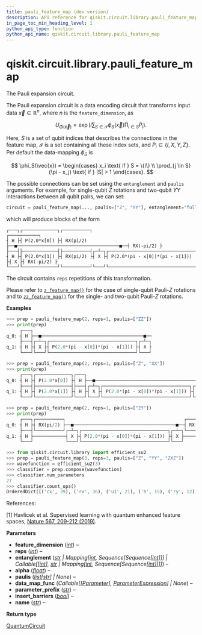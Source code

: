 ```yaml
---
title: pauli_feature_map (dev version)
description: API reference for qiskit.circuit.library.pauli_feature_map in the dev version of qiskit
in_page_toc_min_heading_level: 1
python_api_type: function
python_api_name: qiskit.circuit.library.pauli_feature_map
---
```


<span id="qiskit-circuit-library-pauli-feature-map" />

# qiskit.circuit.library.pauli\_feature\_map

<Function id="qiskit.circuit.library.pauli_feature_map" isDedicatedPage={true} github="https://github.com/Qiskit/qiskit/tree/main/qiskit/circuit/library/data_preparation/pauli_feature_map.py#L43-L167" signature="qiskit.circuit.library.pauli_feature_map(feature_dimension, reps=2, entanglement='full', alpha=2.0, paulis=None, data_map_func=None, parameter_prefix='x', insert_barriers=False, name='PauliFeatureMap')">
  The Pauli expansion circuit.

  The Pauli expansion circuit is a data encoding circuit that transforms input data $\vec{x} \in \mathbb{R}^n$, where $n$ is the `feature_dimension`, as

$$
U_{\Phi(\vec{x})}=\exp\left(i\sum_{S \in \mathcal{I}}
\phi_S(\vec{x})\prod_{i\in S} P_i\right).
$$

  Here, $S$ is a set of qubit indices that describes the connections in the feature map, $\mathcal{I}$ is a set containing all these index sets, and $P_i \in \{I, X, Y, Z\}$. Per default the data-mapping $\phi_S$ is

$$
\phi_S(\vec{x}) = \begin{cases}
x_i \text{ if } S = \{i\} \\
\prod_{j \in S} (\pi - x_j) \text{ if } |S| > 1
\end{cases}.
$$

  The possible connections can be set using the `entanglement` and `paulis` arguments. For example, for single-qubit $Z$ rotations and two-qubit $YY$ interactions between all qubit pairs, we can set:

  ```python
  circuit = pauli_feature_map(..., paulis=["Z", "YY"], entanglement="full")
  ```

  which will produce blocks of the form

  ```text
  ┌───┐┌─────────────┐┌──────────┐                                            ┌───────────┐
  ┤ H ├┤ P(2.0*x[0]) ├┤ RX(pi/2) ├──■──────────────────────────────────────■──┤ RX(-pi/2) ├
  ├───┤├─────────────┤├──────────┤┌─┴─┐┌────────────────────────────────┐┌─┴─┐├───────────┤
  ┤ H ├┤ P(2.0*x[1]) ├┤ RX(pi/2) ├┤ X ├┤ P(2.0*(pi - x[0])*(pi - x[1])) ├┤ X ├┤ RX(-pi/2) ├
  └───┘└─────────────┘└──────────┘└───┘└────────────────────────────────┘└───┘└───────────┘
  ```

  The circuit contains `reps` repetitions of this transformation.

  Please refer to [`z_feature_map()`](qiskit.circuit.library.z_feature_map "qiskit.circuit.library.z_feature_map") for the case of single-qubit Pauli-$Z$ rotations and to [`zz_feature_map()`](qiskit.circuit.library.zz_feature_map "qiskit.circuit.library.zz_feature_map") for the single- and two-qubit Pauli-$Z$ rotations.

  **Examples**

  ```python
  >>> prep = pauli_feature_map(2, reps=1, paulis=["ZZ"])
  >>> print(prep)
       ┌───┐
  q_0: ┤ H ├──■──────────────────────────────────────■──
       ├───┤┌─┴─┐┌────────────────────────────────┐┌─┴─┐
  q_1: ┤ H ├┤ X ├┤ P(2.0*(pi - x[0])*(pi - x[1])) ├┤ X ├
       └───┘└───┘└────────────────────────────────┘└───┘
  ```

  ```python
  >>> prep = pauli_feature_map(2, reps=1, paulis=["Z", "XX"])
  >>> print(prep)
       ┌───┐┌─────────────┐┌───┐                                            ┌───┐
  q_0: ┤ H ├┤ P(2.0*x[0]) ├┤ H ├──■──────────────────────────────────────■──┤ H ├
       ├───┤├─────────────┤├───┤┌─┴─┐┌────────────────────────────────┐┌─┴─┐├───┤
  q_1: ┤ H ├┤ P(2.0*x[1]) ├┤ H ├┤ X ├┤ P(2.0*(pi - x[0])*(pi - x[1])) ├┤ X ├┤ H ├
       └───┘└─────────────┘└───┘└───┘└────────────────────────────────┘└───┘└───┘
  ```

  ```python
  >>> prep = pauli_feature_map(2, reps=1, paulis=["ZY"])
  >>> print(prep)
       ┌───┐┌──────────┐                                            ┌───────────┐
  q_0: ┤ H ├┤ RX(pi/2) ├──■──────────────────────────────────────■──┤ RX(-pi/2) ├
       ├───┤└──────────┘┌─┴─┐┌────────────────────────────────┐┌─┴─┐└───────────┘
  q_1: ┤ H ├────────────┤ X ├┤ P(2.0*(pi - x[0])*(pi - x[1])) ├┤ X ├─────────────
       └───┘            └───┘└────────────────────────────────┘└───┘
  ```

  ```python
  >>> from qiskit.circuit.library import efficient_su2
  >>> prep = pauli_feature_map(3, reps=3, paulis=["Z", "YY", "ZXZ"])
  >>> wavefunction = efficient_su2(3)
  >>> classifier = prep.compose(wavefunction)
  >>> classifier.num_parameters
  27
  >>> classifier.count_ops()
  OrderedDict([('cx', 39), ('rx', 36), ('u1', 21), ('h', 15), ('ry', 12), ('rz', 12)])
  ```

  References:

  \[1] Havlicek et al. Supervised learning with quantum enhanced feature spaces, [Nature 567, 209-212 (2019)](https://www.nature.com/articles/s41586-019-0980-2).

  **Parameters**

  *   **feature\_dimension** ([*int*](https://docs.python.org/3/library/functions.html#int "(in Python v3.13)")) –
  *   **reps** ([*int*](https://docs.python.org/3/library/functions.html#int "(in Python v3.13)")) –
  *   **entanglement** ([*str*](https://docs.python.org/3/library/stdtypes.html#str "(in Python v3.13)") *| Mapping\[*[*int*](https://docs.python.org/3/library/functions.html#int "(in Python v3.13)")*, Sequence\[Sequence\[*[*int*](https://docs.python.org/3/library/functions.html#int "(in Python v3.13)")*]]] | Callable\[\[*[*int*](https://docs.python.org/3/library/functions.html#int "(in Python v3.13)")*],* [*str*](https://docs.python.org/3/library/stdtypes.html#str "(in Python v3.13)") *| Mapping\[*[*int*](https://docs.python.org/3/library/functions.html#int "(in Python v3.13)")*, Sequence\[Sequence\[*[*int*](https://docs.python.org/3/library/functions.html#int "(in Python v3.13)")*]]]]*) –
  *   **alpha** ([*float*](https://docs.python.org/3/library/functions.html#float "(in Python v3.13)")) –
  *   **paulis** ([*list*](https://docs.python.org/3/library/stdtypes.html#list "(in Python v3.13)")*\[*[*str*](https://docs.python.org/3/library/stdtypes.html#str "(in Python v3.13)")*] | None*) –
  *   **data\_map\_func** (*Callable\[\[*[*Parameter*](qiskit.circuit.Parameter "qiskit.circuit.Parameter")*],* [*ParameterExpression*](qiskit.circuit.ParameterExpression "qiskit.circuit.ParameterExpression")*] | None*) –
  *   **parameter\_prefix** ([*str*](https://docs.python.org/3/library/stdtypes.html#str "(in Python v3.13)")) –
  *   **insert\_barriers** ([*bool*](https://docs.python.org/3/library/functions.html#bool "(in Python v3.13)")) –
  *   **name** ([*str*](https://docs.python.org/3/library/stdtypes.html#str "(in Python v3.13)")) –

  **Return type**

  [QuantumCircuit](qiskit.circuit.QuantumCircuit "qiskit.circuit.QuantumCircuit")
</Function>

